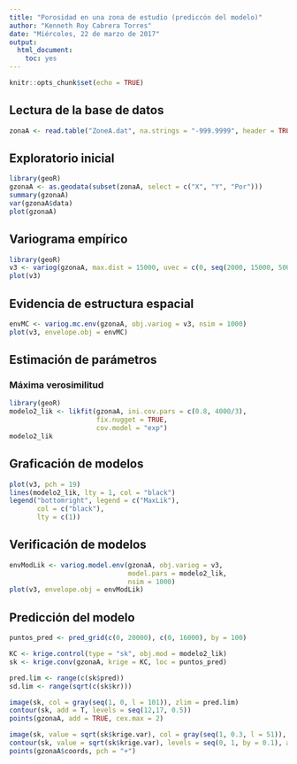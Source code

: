 ```yaml
---
title: "Porosidad en una zona de estudio (prediccón del modelo)"
author: "Kenneth Roy Cabrera Torres"
date: "Miércoles, 22 de marzo de 2017"
output: 
  html_document: 
    toc: yes
---
```


```r
knitr::opts_chunk$set(echo = TRUE)
```

## Lectura de la base de datos

```r
zonaA <- read.table("ZoneA.dat", na.strings = "-999.9999", header = TRUE)
```

## Exploratorio inicial

```r
library(geoR)
gzonaA <- as.geodata(subset(zonaA, select = c("X", "Y", "Por")))
summary(gzonaA)
var(gzonaA$data)
plot(gzonaA)
```

## Variograma empírico

```r
library(geoR)
v3 <- variog(gzonaA, max.dist = 15000, uvec = c(0, seq(2000, 15000, 500)))
plot(v3)
```

## Evidencia de estructura espacial

```r
envMC <- variog.mc.env(gzonaA, obj.variog = v3, nsim = 1000)
plot(v3, envelope.obj = envMC)
```



## Estimación de parámetros

### Máxima verosimilitud


```r
library(geoR)
modelo2_lik <- likfit(gzonaA, ini.cov.pars = c(0.8, 4000/3),
                      fix.nugget = TRUE,
                      cov.model = "exp")
modelo2_lik
```

## Graficación de modelos


```r
plot(v3, pch = 19)
lines(modelo2_lik, lty = 1, col = "black")
legend("bottomright", legend = c("MaxLik"), 
       col = c("black"), 
       lty = c(1))
```


## Verificación de modelos


```r
envModLik <- variog.model.env(gzonaA, obj.variog = v3,
                              model.pars = modelo2_lik, 
                              nsim = 1000)
plot(v3, envelope.obj = envModLik)
```

## Predicción del modelo

```r
puntos_pred <- pred_grid(c(0, 20000), c(0, 16000), by = 100)

KC <- krige.control(type = "sk", obj.mod = modelo2_lik)
sk <- krige.conv(gzonaA, krige = KC, loc = puntos_pred)
```

```r
pred.lim <- range(c(sk$pred))
sd.lim <- range(sqrt(c(sk$kr)))

image(sk, col = gray(seq(1, 0, l = 101)), zlim = pred.lim)
contour(sk, add = T, levels = seq(12,17, 0.5))
points(gzonaA, add = TRUE, cex.max = 2)
```
```r
image(sk, value = sqrt(sk$krige.var), col = gray(seq(1, 0.3, l = 51)), zlim = sd.lim)
contour(sk, value = sqrt(sk$krige.var), levels = seq(0, 1, by = 0.1), add = T)
points(gzonaA$coords, pch = "+")
```

